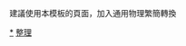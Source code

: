 {{Navbox
|name           = 原子核物理学
|title          = [[原子核物理学]]
|image          = [[File:CNO Cycle.svg|160px]]
|bodyclass      = hlist
|state          = autocollapse

|above =
* [[原子核]]
* [[核子]]
** [[中子|n]]
** [[质子|p]]
* [[核力]]
* {{le|原子核结构|Nuclear structure}}
* [[核反应]]

|group1=[[原子核|核模型]]和稳定性
|list1=
* [[液滴模型]]
* [[核壳层模型]]
* [[核结合能]]
* {{le|中子-质子比率|Neutron–proton ratio}}
* [[原子核滴线]]
* [[稳定岛]]

|group2=[[核素]]分类
|list2=
* [[同位素]] - 有相同的[[原子序数]]
* [[同量素]] - 有相同的[[质量数]]
* [[同中子素]] - 有相同的[[中子数]]
* [[核同质异能素]]
* {{le|镜像核|Mirror nuclei}}

|group3=[[放射性|衰變過程]]
|list3=
{{Navbox |child
|group1=傳統衰變
|list1=
* [[α衰变]]
* [[β衰变]]
* [[伽瑪衰變]]
** [[伽马射线]]
* [[自發裂變]]
* {{link-en|集团衰变|Cluster decay}}
|group2=進階衰變
|list2=
* [[雙β衰變]]
* {{le|雙電子捕獲|Double electron capture}}
* {{link-en|內部轉變|Internal conversion}}
* {{le|同质异构转变|Isomeric shift}}
* [[衰變鏈]]
* [[衰变产物]]
}}

|group4=發射過程
|list4=
* [[中子發射]]
* [[正电子发射]]
* [[质子发射]]

|group5=捕獲過程
|list5=
* [[电子俘获]]
* [[中子俘获]]
* {{le|质子俘获|Proton capture}}
* [[R-過程]]
* [[S-過程]]
* [[P-過程]]
* [[Rp-過程]]

|group6=分裂過程
|list6=
* [[自發裂變]]
* {{link-en|散裂|Spallation}}
* [[宇宙射線散裂]]
* [[光致蛻變]]

|group7 = [[核合成]]
|list7 =
* [[太初核合成]]
* [[恆星核合成]]
** [[質子﹣質子鏈反應]]
** [[碳氮氧循環]]
** [[氦融合]]
** [[氦核作用]]
** [[3氦過程]]
** [[碳燃燒過程]]
** [[氖燃燒過程]]
** [[氧燃燒過程]]
** [[矽燃燒過程]]
* [[超新星核合成]]
* [[千新星核合成]]

|group8=[[:Category:核物理學家|核物理學家]]
|list8=
* [[汉斯·贝特]]
* [[亨利·贝可勒尔]]
* [[克林顿·戴维孙]]
* [[玛丽·居里]]
* [[皮埃尔·居里]]
* [[弗雷德里克·约里奥-居里]]
* [[伊雷娜·约里奥-居里]]
* [[恩里科·费米]]
* [[罗伯特·奥本海默]]
* [[欧内斯特·卢瑟福]]
* [[约瑟夫·汤姆孙]]
* [[愛德華·泰勒]]
* [[欧内斯特·劳伦斯]]
* [[莉泽·迈特纳]]
* [[奥托·哈恩]]
* [[爱德华·珀塞尔]]
* [[欧内斯特·沃尔顿]]
* [[约翰·考克饶夫]]
* [[弗里茨·施特拉斯曼]]
* [[马克·奥利芬特]]

|below=
* {{Icon|Category}} '''[[:Category:原子核物理学|原子核物理学分類]]'''
* {{Icon|Portal}} '''[[Portal:物理学|物理学主題]]'''
}}<noinclude>

{{Documentation}}

建議使用本模板的頁面，加入{{tl|NoteTA|<nowiki>G1=物理學</nowiki>}}通用物理繁簡轉換

[[Category:原子核物理学|*]]
[[Category:物理学分支导航模板|整理]]
</noinclude>